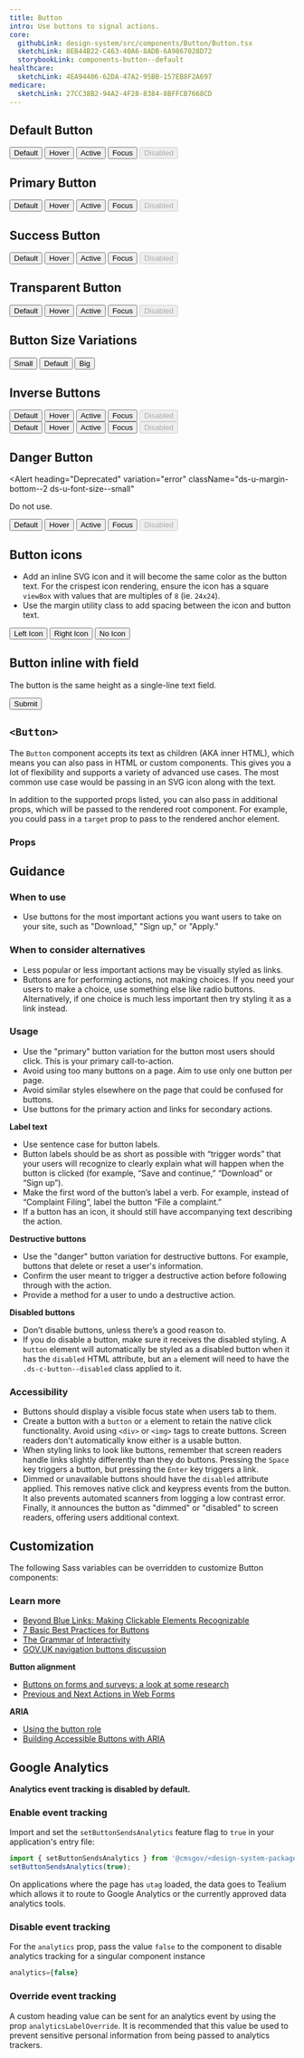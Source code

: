 ```yaml
---
title: Button
intro: Use buttons to signal actions.
core:
  githubLink: design-system/src/components/Button/Button.tsx
  sketchLink: 8EB44B22-C463-40A6-8ADB-6A9867028D72
  storybookLink: components-button--default
healthcare:
  sketchLink: 4EA94406-62DA-47A2-95BB-157EB8F2A697
medicare:
  sketchLink: 27CC38B2-94A2-4F28-8384-8BFFCB7668CD
---
```



## Default Button

<EmbeddedExample>
  <div>
    <Button className="ds-u-margin-right--1">Default</Button>
    <Button className="ds-c-button--hover ds-u-margin-right--1">Hover</Button>
    <Button className="ds-c-button--active ds-u-margin-right--1">Active</Button>
    <Button className="ds-c-button--focus ds-u-margin-right--1">Focus</Button>
    <Button disabled>Disabled</Button>
  </div>
</EmbeddedExample>

## Primary Button

<EmbeddedExample>
  <div>
    <Button className="ds-u-margin-right--1" variation="primary">
      Default
    </Button>
    <Button className="ds-c-button--hover ds-u-margin-right--1" variation="primary">
      Hover
    </Button>
    <Button className="ds-c-button--active ds-u-margin-right--1" variation="primary">
      Active
    </Button>
    <Button className="ds-c-button--focus ds-u-margin-right--1" variation="primary">
      Focus
    </Button>
    <Button disabled variation="primary">
      Disabled
    </Button>
  </div>
</EmbeddedExample>

## Success Button

<EmbeddedExample>
  <div>
    <Button className="ds-u-margin-right--1" variation="success">
      Default
    </Button>
    <Button className="ds-c-button--hover ds-u-margin-right--1" variation="success">
      Hover
    </Button>
    <Button className="ds-c-button--active ds-u-margin-right--1" variation="success">
      Active
    </Button>
    <Button className="ds-c-button--focus ds-u-margin-right--1" variation="success">
      Focus
    </Button>
    <Button disabled variation="success">
      Disabled
    </Button>
  </div>
</EmbeddedExample>

## Transparent Button

<EmbeddedExample>
  <div>
    <Button className="ds-u-margin-right--1" variation="transparent">
      Default
    </Button>
    <Button className="ds-c-button--hover ds-u-margin-right--1" variation="transparent">
      Hover
    </Button>
    <Button className="ds-c-button--active ds-u-margin-right--1" variation="transparent">
      Active
    </Button>
    <Button className="ds-c-button--focus ds-u-margin-right--1" variation="transparent">
      Focus
    </Button>
    <Button disabled variation="transparent">
      Disabled
    </Button>
  </div>
</EmbeddedExample>

## Button Size Variations

<EmbeddedExample>
  <div>
    <Button className="ds-u-margin-right--1" size="small">
      Small
    </Button>
    <Button className="ds-u-margin-right--1">Default</Button>
    <Button className="ds-u-margin-right--1" size="big">
      Big
    </Button>
  </div>
</EmbeddedExample>

## Inverse Buttons

<EmbeddedExample>
  <div className="ds-u-fill--background-inverse ds-u-padding--2">
    <div className="ds-u-margin-bottom--2">
      <Button className="ds-u-margin-right--1" inversed>
        Default
      </Button>
      <Button className="ds-c-button--hover ds-u-margin-right--1" inversed>
        Hover
      </Button>
      <Button className="ds-c-button--active ds-u-margin-right--1" inversed>
        Active
      </Button>
      <Button className="ds-c-button--focus ds-u-margin-right--1" inversed>
        Focus
      </Button>
      <Button disabled inversed>
        Disabled
      </Button>
    </div>
    <div>
      <Button className="ds-u-margin-right--1" variation="transparent" inversed>
        Default
      </Button>
      <Button className="ds-c-button--hover ds-u-margin-right--1" variation="transparent" inversed>
        Hover
      </Button>
      <Button className="ds-c-button--active ds-u-margin-right--1" variation="transparent" inversed>
        Active
      </Button>
      <Button className="ds-c-button--focus ds-u-margin-right--1" variation="transparent" inversed>
        Focus
      </Button>
      <Button disabled variation="transparent" inversed>
        Disabled
      </Button>
    </div>
  </div>
</EmbeddedExample>

## Danger Button

<Alert
  heading="Deprecated"
  variation="error"
  className="ds-u-margin-bottom--2 ds-u-font-size--small"
>
  <p class="ds-c-alert__text">Do not use.</p>
</Alert>

<EmbeddedExample>
  <div>
    <Button className="ds-u-margin-right--1" variation="danger">
      Default
    </Button>
    <Button className="ds-c-button--hover ds-u-margin-right--1" variation="danger">
      Hover
    </Button>
    <Button className="ds-c-button--active ds-u-margin-right--1" variation="danger">
      Active
    </Button>
    <Button className="ds-c-button--focus ds-u-margin-right--1" variation="danger">
      Focus
    </Button>
    <Button disabled variation="danger">
      Disabled
    </Button>
  </div>
</EmbeddedExample>

## Button icons

- Add an inline SVG icon and it will become the same color as the button text. For the crispest icon rendering, ensure the icon has a square `viewBox` with values that are multiples of `8` (ie. `24x24`).
- Use the margin utility class to add spacing between the icon and button text.

<EmbeddedExample>
  <div>
    <Button className="ds-u-margin-right--1">
      <ArrowIcon direction="left" className="ds-u-margin-right--05" />
      Left Icon
    </Button>
    <Button className="ds-u-margin-right--1">
      Right Icon
      <ArrowIcon direction="right" className="ds-u-margin-left--05" />
    </Button>
    <Button>No Icon</Button>
  </div>
</EmbeddedExample>

## Button inline with field

The button is the same height as a single-line text field.

<EmbeddedExample>
  <div>
    <TextInput fieldClassName="ds-u-display--inline-block ds-u-margin-right--05" type="text" />
    <Button>Submit</Button>
  </div>
</EmbeddedExample>

## `<Button>`

The `Button` component accepts its text as children (AKA inner HTML), which
means you can also pass in HTML or custom components. This gives you a lot of
flexibility and supports a variety of advanced use cases. The most common use
case would be passing in an SVG icon along with the text.

In addition to the supported props listed, you can also pass in additional
props, which will be passed to the rendered root component. For example,
you could pass in a `target` prop to pass to the rendered anchor element.

<StorybookExample
  componentName="button"
  storyId="components-button--default"
/>

### Props

<PropTable componentName="Button" />

## Guidance

### When to use

- Use buttons for the most important actions you want users to take on your site, such as "Download," "Sign up," or "Apply."

### When to consider alternatives

- Less popular or less important actions may be visually styled as links.
- Buttons are for performing actions, not making choices. If you need your users to make a choice, use something else like radio buttons. Alternatively, if one choice is much less important then try styling it as a link instead.

### Usage

- Use the "primary" button variation for the button most users should click. This is your primary call-to-action.
- Avoid using too many buttons on a page. Aim to use only one button per page.
- Avoid similar styles elsewhere on the page that could be confused for buttons.
- Use buttons for the primary action and links for secondary actions.

**Label text**

- Use sentence case for button labels.
- Button labels should be as short as possible with “trigger words” that your users will recognize to clearly explain what will happen when the button is clicked (for example, “Save and continue,” “Download” or “Sign up”).
- Make the first word of the button’s label a verb. For example, instead of “Complaint Filing”, label the button “File a complaint.”
- If a button has an icon, it should still have accompanying text describing the action.

**Destructive buttons**

- Use the "danger" button variation for destructive buttons. For example, buttons that delete or reset a user's information.
- Confirm the user meant to trigger a destructive action before following through with the action.
- Provide a method for a user to undo a destructive action.

**Disabled buttons**

- Don’t disable buttons, unless there’s a good reason to.
- If you do disable a button, make sure it receives the disabled styling. A `button` element will automatically be styled as a disabled button when it has the `disabled` HTML attribute, but an `a` element will need to have the `.ds-c-button--disabled` class applied to it.

### Accessibility

- Buttons should display a visible focus state when users tab to them.
- Create a button with a `button` or `a` element to retain the native click functionality. Avoid using `<div>` or `<img>` tags to create buttons. Screen readers don't automatically know either is a usable button.
- When styling links to look like buttons, remember that screen readers handle links slightly differently than they do buttons. Pressing the `Space` key triggers a button, but pressing the `Enter` key triggers a link.
- Dimmed or unavailable buttons should have the `disabled` attribute applied. This removes native click and keypress events from the button. It also prevents automated scanners from logging a low contrast error. Finally, it announces the button as "dimmed" or "disabled" to screen readers, offering users additional context.

## Customization

The following Sass variables can be overridden to customize Button components:

<ComponentThemeOptions
  componentname="button"
/>

### Learn more

- [Beyond Blue Links: Making Clickable Elements Recognizable](https://www.nngroup.com/articles/clickable-elements/)
- [7 Basic Best Practices for Buttons](http://www.uxmatters.com/mt/archives/2012/05/7-basic-best-practices-for-buttons.php)
- [The Grammar of Interactivity](http://www.uxbooth.com/articles/the-grammar-of-interactivity/)
- [GOV.UK navigation buttons discussion](https://paper.dropbox.com/doc/Navigation-buttons-continue-next-previous-ghLqL5a9Ostxxb3rvBhyO)

**Button alignment**

- [Buttons on forms and surveys: a look at some research](http://www.slideshare.net/cjforms/buttons-on-forms-and-surveys-a-look-at-some-research-2012)
- [Previous and Next Actions in Web Forms](https://www.lukew.com/ff/entry.asp?730=)

**ARIA**

- [Using the button role](https://developer.mozilla.org/en-US/docs/Web/Accessibility/ARIA/ARIA_Techniques/Using_the_button_role)
- [Building Accessible Buttons with ARIA](https://www.deque.com/blog/accessible-aria-buttons)

## Google Analytics

**Analytics event tracking is disabled by default.**

### Enable event tracking

Import and set the `setButtonSendsAnalytics` feature flag to `true` in your application's entry file:

```js
import { setButtonSendsAnalytics } from '@cmsgov/<design-system-package>';
setButtonSendsAnalytics(true);
```

On applications where the page has `utag` loaded, the data goes to Tealium which allows it to route to Google Analytics or the currently approved data analytics tools.

### Disable event tracking

For the `analytics` prop, pass the value `false` to the component to disable analytics tracking for a singular component instance

```js
analytics={false}
```

### Override event tracking

A custom heading value can be sent for an analytics event by using the prop `analyticsLabelOverride`. It is recommended that this value be used to prevent sensitive personal information from being passed to analytics trackers.
